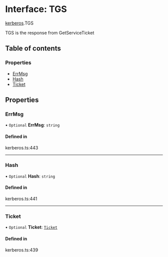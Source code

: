# Interface: TGS

[kerberos](/templates/protocols/javascript/modules/kerberos).TGS

TGS is the response from GetServiceTicket

## Table of contents

### Properties

- [ErrMsg](/templates/protocols/javascript/modules/kerberos.TGS#errmsg)
- [Hash](/templates/protocols/javascript/modules/kerberos.TGS#hash)
- [Ticket](/templates/protocols/javascript/modules/kerberos.TGS#ticket)

## Properties

### ErrMsg

• `Optional` **ErrMsg**: `string`

#### Defined in

kerberos.ts:443

___

### Hash

• `Optional` **Hash**: `string`

#### Defined in

kerberos.ts:441

___

### Ticket

• `Optional` **Ticket**: [`Ticket`](/templates/protocols/javascript/modules/kerberos.Ticket)

#### Defined in

kerberos.ts:439
